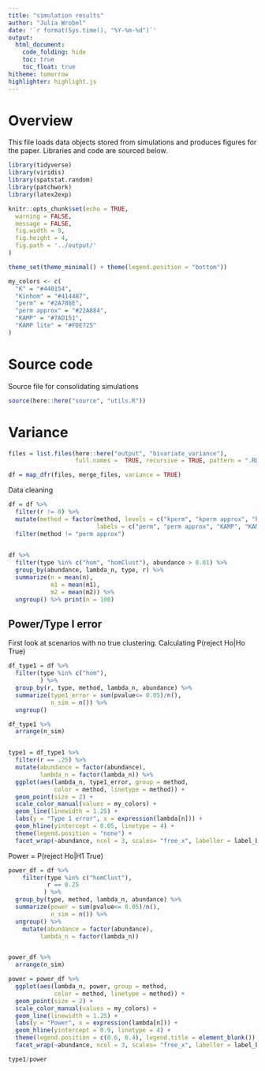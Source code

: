 ```yaml
---
title: "simulation results"
author: "Julia Wrobel"
date: '`r format(Sys.time(), "%Y-%m-%d")`'
output:
  html_document: 
    code_folding: hide
    toc: true
    toc_float: true
hitheme: tomorrow
highlighter: highlight.js
---
```


# Overview

This file loads data objects stored from simulations and produces figures for the paper. Libraries and code are sourced below. 

```r
library(tidyverse)
library(viridis)
library(spatstat.random)
library(patchwork)
library(latex2exp)

knitr::opts_chunk$set(echo = TRUE,
  warning = FALSE,
  message = FALSE,
  fig.width = 9,
  fig.height = 4,
  fig.path = '../output/'
)

theme_set(theme_minimal() + theme(legend.position = "bottom"))

my_colors <- c(
  "K" = "#440154",
  "Kinhom" = "#414487",
  "perm" = "#2A788E",
  "perm approx" = "#22A884",
  "KAMP" = "#7AD151",
  "KAMP lite" = "#FDE725"
)
```

# Source code

Source file for consolidating simulations

```r
source(here::here("source", "utils.R"))
```


# Variance

```r
files = list.files(here::here("output", "bivariate_variance"),
                   full.names =  TRUE, recursive = TRUE, pattern = ".RDA")

df = map_dfr(files, merge_files, variance = TRUE)
```



Data cleaning

```r

df = df %>%
  filter(r != 0) %>%
  mutate(method = factor(method, levels = c("kperm", "kperm approx", "kamp", "kamplite"),
                         labels = c("perm", "perm approx", "KAMP", "KAMP lite"))) %>%
  filter(method != "perm approx")
  
```




```r

df %>%
  filter(type %in% c("hom", "homClust"), abundance > 0.01) %>%
  group_by(abundance, lambda_n, type, r) %>%
  summarize(n = mean(n),
            m1 = mean(m1),
            m2 = mean(m2)) %>%
  ungroup() %>% print(n = 100)
```



## Power/Type I error

First look at scenarios with no true clustering. Calculating P(reject Ho|Ho True)



```r
df_type1 = df %>%
  filter(type %in% c("hom"),
         ) %>%
  group_by(r, type, method, lambda_n, abundance) %>%
  summarize(type1_error = sum(pvalue<= 0.05)/n(),
            n_sim = n()) %>%
  ungroup()

df_type1 %>%
  arrange(n_sim)


type1 = df_type1 %>%
  filter(r == .25) %>%
  mutate(abundance = factor(abundance),
         lambda_n = factor(lambda_n)) %>%
  ggplot(aes(lambda_n, type1_error, group = method,
             color = method, linetype = method)) +
  geom_point(size = 2) +
  scale_color_manual(values = my_colors) +
  geom_line(linewidth = 1.25) +
  labs(y = "Type 1 error", x = expression(lambda[n])) +
  geom_hline(yintercept = 0.05, linetype = 4) +
  theme(legend.position = "none") +
  facet_wrap(~abundance, ncol = 3, scales= "free_x", labeller = label_both)

```




Power = P(reject Ho|H1 True)

```r
power_df = df %>%
    filter(type %in% c("homClust"),
           r == 0.25
          ) %>%
  group_by(type, method, lambda_n, abundance) %>%
  summarize(power = sum(pvalue<= 0.05)/n(),
            n_sim = n()) %>%
  ungroup() %>%
    mutate(abundance = factor(abundance),
         lambda_n = factor(lambda_n))


power_df %>%
  arrange(n_sim)

power = power_df %>%
  ggplot(aes(lambda_n, power, group = method,
             color = method, linetype = method)) +
  geom_point(size = 2) +
  scale_color_manual(values = my_colors) +
  geom_line(linewidth = 1.25) +
  labs(y = "Power", x = expression(lambda[n])) +
  geom_hline(yintercept = 0.9, linetype = 4) +
  theme(legend.position = c(0.6, 0.4), legend.title = element_blank()) +
  facet_wrap(~abundance, ncol = 3, scales= "free_x", labeller = label_both)


```



```r
type1/power
```





